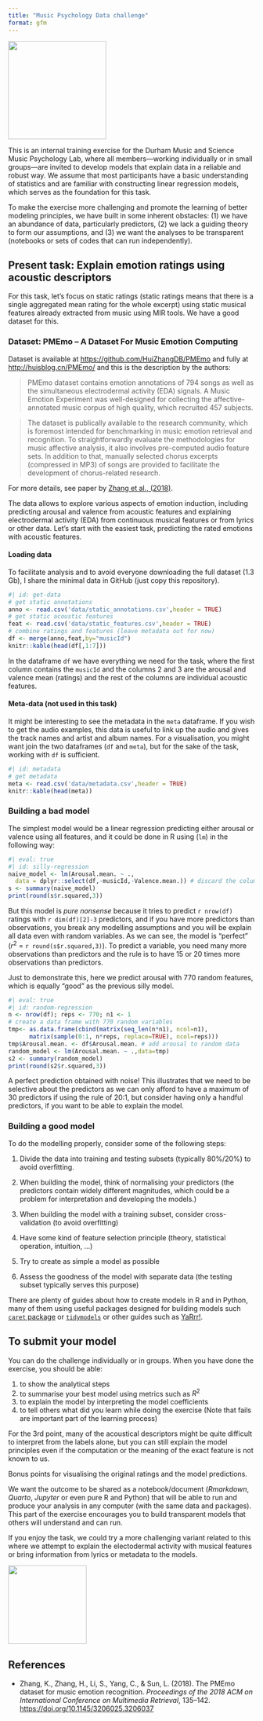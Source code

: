 ```yaml
---
title: "Music Psychology Data challenge"
format: gfm
---
```


![](figures/MP_data_challenge_smaller.png){width=200 fig-align="left"}

This is an internal training exercise for the Durham Music and Science Music Psychology Lab, where all members—working individually or in small groups—are invited to develop models that explain data in a reliable and robust way. We assume that most participants have a basic understanding of statistics and are familiar with constructing linear regression models, which serves as the foundation for this task.

To make the exercise more challenging and promote the learning of better modeling principles, we have built in some inherent obstacles: (1) we have an abundance of data, particularly predictors, (2) we lack a guiding theory to form our assumptions, and (3) we want the analyses to be transparent (notebooks or sets of codes that can run independently).

## Present task: Explain emotion ratings using acoustic descriptors

For this task, let's focus on static ratings (static ratings means that there is a single aggregated mean rating for the whole excerpt) using static musical features already extracted from music using MIR tools. We have a good dataset for this.

### Dataset: PMEmo – A Dataset For Music Emotion Computing

Dataset is available at [https://github.com/HuiZhangDB/PMEmo](https://github.com/HuiZhangDB/PMEmo) and fully at [http://huisblog.cn/PMEmo/](http://huisblog.cn/PMEmo/) and this is the description by the authors:

> PMEmo dataset contains emotion annotations of 794 songs as well as the simultaneous electrodermal activity (EDA) signals. A Music Emotion Experiment was well-designed for collecting the affective-annotated music corpus of high quality, which recruited 457 subjects.

> The dataset is publically available to the research community, which is foremost intended for benchmarking in music emotion retrieval and recognition. To straightforwardly evaluate the methodologies for music affective analysis, it also involves pre-computed audio feature sets. In addition to that, manually selected chorus excerpts (compressed in MP3) of songs are provided to facilitate the development of chorus-related research.

For more details, see paper by [Zhang et al., (2018)](https://doi.org/10.1145/3206025.3206037).

The data allows to explore various aspects of emotion induction, including predicting arousal and valence from acoustic features and explaining electrodermal activity (EDA) from continuous musical features or from lyrics or other data. Let's start with the easiest task, predicting the rated emotions with acoustic features.


#### Loading data

To facilitate analysis and to avoid everyone downloading the full dataset (1.3 Gb), I share the minimal data in GitHub (just copy this repository).

```r
#| id: get-data
# get static annotations
anno <- read.csv('data/static_annotations.csv',header = TRUE)
# get static acoustic features
feat <- read.csv('data/static_features.csv',header = TRUE)
# combine ratings and features (leave metadata out for now)
df <- merge(anno,feat,by="musicId")
knitr::kable(head(df[,1:7]))
```
In the dataframe `df` we have everything we need for the task, where the first column contains the `musicId` and the columns 2 and 3 are the arousal and valence mean (ratings) and the rest of the columns are individual acoustic features.

#### Meta-data (not used in this task)

It might be interesting to see the metadata in the `meta` dataframe. If you wish to get the audio examples, this data is useful to link up the audio and gives the track names and artist and album names. For a visualisation, you might want join the two dataframes (`df` and `meta`), but for the sake of the task, working with `df` is sufficient.

```r
#| id: metadata
# get metadata
meta <- read.csv('data/metadata.csv',header = TRUE)
knitr::kable(head(meta))
```

### Building a bad model

The simplest model would be a linear regression predicting either arousal or valence using all features, and it could be done in R using (`lm`) in the following way:

```r
#| eval: true
#| id: silly-regression
naive_model <- lm(Arousal.mean. ~ ., 
  data = dplyr::select(df,-musicId,-Valence.mean.)) # discard the columnd that are not needed
s <- summary(naive_model)
print(round(s$r.squared,3))
```

But this model is *pure nonsense* because it tries to predict `r nrow(df)` ratings with `r dim(df)[2]-3` predictors, and if you have more predictors than observations, you break any modelling assumptions and you will be explain all data even with random variables. As we can see, the model is "perfect" ($r^2$ = `r round(s$r.squared,3)`). To predict a variable, you need many more observations than predictors and the rule is to have 15 or 20 times more observations than predictors. 

Just to demonstrate this, here we predict arousal with 770 random features, which is equally "good" as the previous silly model.

```r
#| eval: true
#| id: random-regression
n <- nrow(df); reps <- 770; n1 <- 1
# create a data frame with 770 random variables 
tmp<- as.data.frame(cbind(matrix(seq_len(n*n1), ncol=n1),
      matrix(sample(0:1, n*reps, replace=TRUE), ncol=reps)))
tmp$Arousal.mean. <- df$Arousal.mean. # add arousal to random data
random_model <- lm(Arousal.mean. ~ .,data=tmp)
s2 <- summary(random_model)
print(round(s2$r.squared,3))
```
A perfect prediction obtained with noise! This illustrates that we need to be selective about the predictors as we can only afford to have a maximum of 30 predictors if using the rule of 20:1, but consider having only a handful predictors, if you want to be able to explain the model. 

### Building a good model

To do the modelling properly, consider some of the following steps:

1. Divide the data into training and testing subsets (typically 80%/20%) to avoid overfitting.

3. When building the model, think of normalising your predictors (the predictors contain widely different magnitudes, which could be a problem for interpretation and developing the models.)

4. When building the model with a training subset, consider cross-validation (to avoid overfitting)

5. Have some kind of feature selection principle (theory, statistical operation, intuition, ...)

6. Try to create as simple a model as possible

7. Assess the goodness of the model with separate data (the testing subset typically serves this purpose)

There are plenty of guides about how to create models in R and in Python, many of them using useful packages designed for building models such [`caret` package](https://topepo.github.io/caret/index.html) or [`tidymodels`](https://www.tidymodels.org) or other guides such as [YaRrr!](https://bookdown.org/ndphillips/YaRrr/). 

## To submit your model

You can do the challenge individually or in groups. When you have done the exercise, you should be able:

1. to show the analytical steps 
2. to summarise your best model using metrics such as $R^2$
3. to explain the model by interpreting the model coefficients
4. to tell others what did you learn while doing the exercise (Note that fails are important part of the learning process)

For the 3rd point, many of the acoustical descriptors might be quite difficult to interpret from the labels alone, but you can still explain the model principles even if the computation or the meaning of the exact feature is not known to us.

Bonus points for visualising the original ratings and the model predictions.

We want the outcome to be shared as a notebook/document (_Rmarkdown_, _Quarto_, _Jupyter_ or even pure R and Python) that will be able to run and produce your analysis in any computer (with the same data and packages). This part of the exercise encourages you to build transparent models that others will understand and can run. 

If you enjoy the task, we could try a more challenging variant related to this where we attempt to explain the electodermal activity with musical features or bring information from lyrics or metadata to the models.

![](figures/MPL.png){width=160 fig-align="left"}

## References

* Zhang, K., Zhang, H., Li, S., Yang, C., & Sun, L. (2018). The PMEmo dataset for music emotion recognition. _Proceedings of the 2018 ACM on International Conference on Multimedia Retrieval_, 135–142. [https://doi.org/10.1145/3206025.3206037](https://doi.org/10.1145/3206025.3206037)

